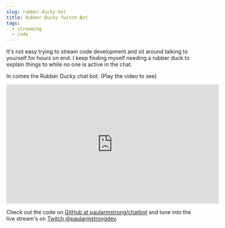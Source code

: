 ```yaml
---
slug: rubber-ducky-bot
title: Rubber Ducky Twitch Bot
tags:
  - streaming
  - code
---
```


It's not easy trying to stream code development and sit around talking to yourself for hours on end. I keep finding myself needing a rubber duck to explain things to while no one is active in the chat.

In comes the Rubber Ducky chat bot. (Play the video to see)

<div className="aspect-ratio">
  <iframe
    width="560"
    height="315"
    src="https://www.youtube.com/embed/at3bGmRHu-c"
    frameborder="0"
    allow="accelerometer; autoplay; clipboard-write; encrypted-media; gyroscope; picture-in-picture"
    allowfullscreen
  ></iframe>
</div>

Check out the code on [GitHub at paularmstrong/chatbot](https://github.com/paularmstrong/chatbot) and tune into the live stream's on [Twitch @paularmstrongdev](https://twitch.tv/paularmstrongdev).

